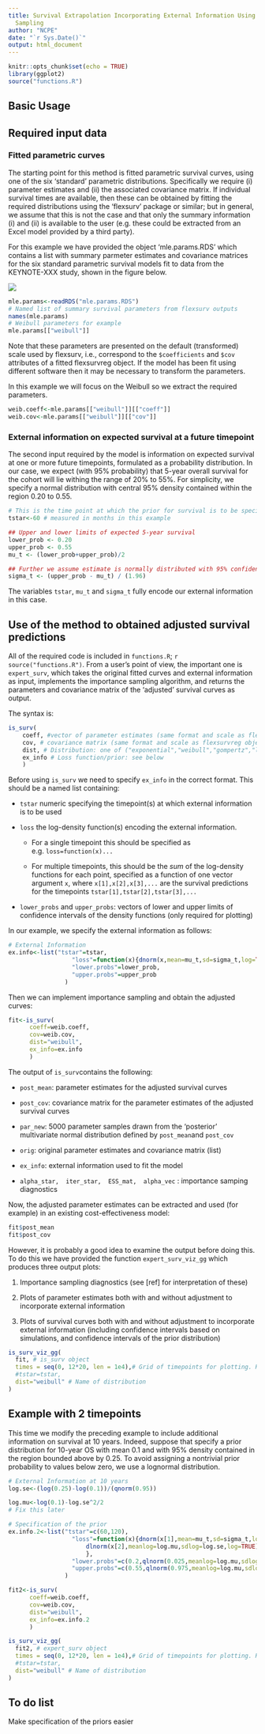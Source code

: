 ```yaml
---
title: Survival Extrapolation Incorporating External Information Using Importance
  Sampling
author: "NCPE"
date: "`r Sys.Date()`"
output: html_document
---
```


```r
knitr::opts_chunk$set(echo = TRUE)
library(ggplot2)
source("functions.R")
```

## Basic Usage


## Required input data

### Fitted parametric curves

The starting point for this method is fitted parametric survival curves, using one of the six 'standard' parametric distributions. Specifically we require (i) parameter estimates and (ii) the associated covariance matrix. If individual survival times are available, then these can be obtained by fitting the required distributions using the 'flexsurv' package or similar; but in general, we assume that this is not the case and that only the summary information (i) and (ii) is available to the user (e.g. these could be extracted from an Excel model provided by a third party).

For this example we have provided the object 'mle.params.RDS' which contains a list with summary parmeter estimates and covariance matrices for the six standard parametric survival models fit to data from the KEYNOTE-XXX study, shown in the figure below.

![](plots_mle.png)

```r
mle.params<-readRDS("mle.params.RDS")
# Named list of summary survival parameters from flexsurv outputs
names(mle.params)
# Weibull parameters for example
mle.params[["weibull"]]
```

Note that these parameters are presented on the default (transformed) scale used by flexsurv, i.e., correspond to the  `$coefficients` and `$cov` attributes of a fitted flexsurvreg object. If the model has been fit using different software then it may be necessary to transform the parameters.

In this example we will focus on the Weibull so we extract the required parameters.
```r
weib.coeff<-mle.params[["weibull"]][["coeff"]]
weib.cov<-mle.params[["weibull"]][["cov"]]

```


### External information on expected survival at a future timepoint

The second input required by the model is information on expected survival at one or more future timepoints, formulated as a probability distribution. In our case, we expect (with 95% probability) that 5-year overall survival for the cohort will lie withing the range of 20% to 55%. For simplicity, we specify a normal distribution with central 95% density contained within the region 0.20 to 0.55.

```r
# This is the time point at which the prior for survival is to be specified.
tstar<-60 # measured in months in this example

## Upper and lower limits of expected 5-year survival
lower_prob <- 0.20
upper_prob <- 0.55
mu_t <- (lower_prob+upper_prob)/2

## Further we assume estimate is normally distributed with 95% confidence between limits
sigma_t <- (upper_prob - mu_t) / (1.96)

``` 

The variables `tstar`, `mu_t` and `sigma_t` fully encode our external information in this case.

## Use of the method to obtained adjusted survival predictions

All of the required code is included in `functions.R`; `r source("functions.R")`. From a user's point of view, the important one is `expert_surv`, which takes the original fitted curves and external information as input, implements the importance sampling algorithm, and returns the parameters and covariance matrix of the 'adjusted' survival curves as output.

The syntax is:
```r
is_surv(
    coeff, #vector of parameter estimates (same format and scale as flexsurvreg object)
    cov, # covariance matrix (same format and scale as flexsurvreg object)
    dist, # Distribution: one of ("exponential","weibull","gompertz","lognormal","llogis","gengamma")
    ex_info # Loss function/prior: see below
    )

```

Before using `is_surv` we need to specify `ex_info` in the correct format. This should be a named list containing:

* `tstar` numeric specifying the timepoint(s) at which external information is to be used

* `loss` the log-density function(s) encoding the external information. 

  + For a single timepoint this should be specified as e.g. `loss=function(x)...`

  + For multiple timepoints, this should be the *sum* of the log-density functions for each point, specified as a function of one vector argument `x`, where `x[1],x[2],x[3],...` are the survival predictions for the timepoints `tstar[1],tstar[2],tstar[3],...`
  
* `lower_probs` and `upper_probs`: vectors of lower and upper limits of confidence intervals of the density functions (only required for plotting)

In our example, we specify the external information as follows:

```r
# External Information
ex.info<-list("tstar"=tstar,
                  "loss"=function(x){dnorm(x,mean=mu_t,sd=sigma_t,log=TRUE)},
                  "lower.probs"=lower_prob,
                  "upper.probs"=upper_prob
                )

```

Then we can implement importance sampling and obtain the adjusted curves:
```r
fit<-is_surv(
      coeff=weib.coeff,
      cov=weib.cov,
      dist="weibull",
      ex_info=ex.info
      )
```

The output of `is_surv`contains the following:

* `post_mean`: parameter estimates for the adjusted survival curves 

* `post_cov`: covariance matrix for the parameter estimates of the adjusted survival curves 

* `par_new`: 5000 parameter samples drawn from the 'posterior' multivariate normal distribution defined by `post_mean`and `post_cov`

* `orig`: original parameter estimates and covariance matrix (list)

* `ex_info`: external information used to fit the model

* `alpha_star,  iter_star,  ESS_mat,  alpha_vec` : importance samping diagnostics

Now, the adjusted parameter estimates can be extracted and used (for example) in an existing cost-effectiveness model:
```r
fit$post_mean
fit$post_cov
```
However, it is probably a good idea to examine the output before doing this. To do this we have provided the function `expert_surv_viz_gg` which produces three output plots:

1. Importance sampling diagnostics (see [ref] for interpretation of these)

2. Plots of parameter estimates both with and without adjustment to incorporate external information

3. Plots of survival curves both with and without adjustment to incorporate external information (including confidence intervals based on simulations, and confidence intervals of the prior distribution)

```r
is_surv_viz_gg(
  fit, # is_surv object
  times = seq(0, 12*20, len = 1e4),# Grid of timepoints for plotting. Here we want to plot 20 years using a grid of 1e4 points
  #tstar=tstar,
  dist="weibull" # Name of distribution
)
```

## Example with 2 timepoints

This time we modify the preceding example to include additional information on survival at 10 years. Indeed, suppose that specify a prior distribution for 10-year OS with mean 0.1 and with 95% density contained in the region bounded above by 0.25. To avoid assigning a nontrivial prior probability to values below zero, we use a lognormal distribution.  

```r
# External Information at 10 years
log.se<-(log(0.25)-log(0.1))/(qnorm(0.95))

log.mu<-log(0.1)-log.se^2/2
# Fix this later

# Specification of the prior
ex.info.2<-list("tstar"=c(60,120),
                  "loss"=function(x){dnorm(x[1],mean=mu_t,sd=sigma_t,log=TRUE)+
                      dlnorm(x[2],meanlog=log.mu,sdlog=log.se,log=TRUE)
                      },
                  "lower.probs"=c(0.2,qlnorm(0.025,meanlog=log.mu,sdlog = log.se)),
                  "upper.probs"=c(0.55,qlnorm(0.975,meanlog=log.mu,sdlog = log.se))
                )

```

```r
fit2<-is_surv(
      coeff=weib.coeff,
      cov=weib.cov,
      dist="weibull",
      ex_info=ex.info.2
      )
```

```r
is_surv_viz_gg(
  fit2, # expert_surv object
  times = seq(0, 12*20, len = 1e4),# Grid of timepoints for plotting. Here we want to plot 20 years using a grid of 1e4 points
  #tstar=tstar,
  dist="weibull" # Name of distribution
)
```

## To do list

 Make specification of the priors easier